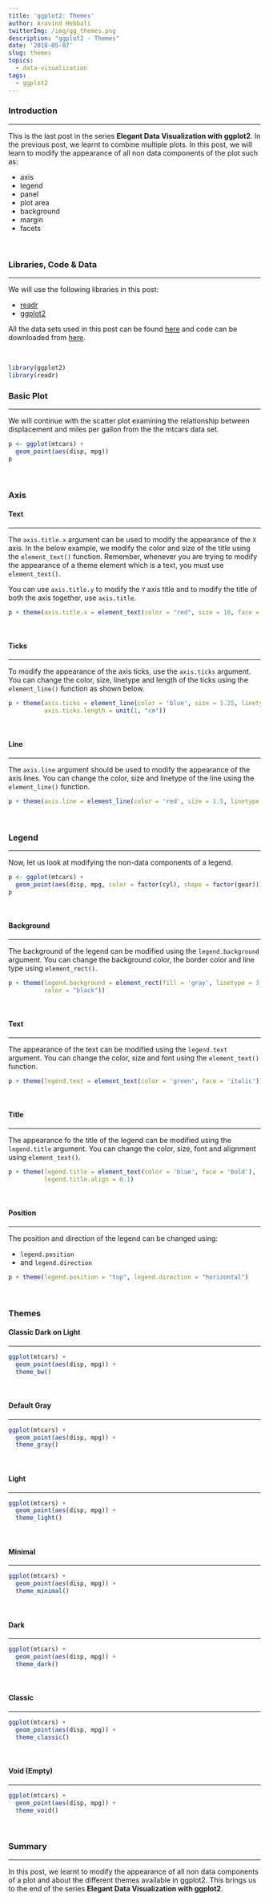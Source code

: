 ```yaml
---
title: 'ggplot2: Themes'
author: Aravind Hebbali
twitterImg: /img/gg_themes.png
description: "ggplot2 - Themes"
date: '2018-05-07'
slug: themes
topics:
  - data-visualization
tags:
  - ggplot2
---
```


### Introduction

<hr>

This is the last post in the series **Elegant Data Visualization with ggplot2**. 
In the previous post, we learnt to combine multiple plots. In this post, we 
will learn to modify the appearance of all non data components of the plot such 
as:

- axis
- legend
- panel
- plot area
- background
- margin
- facets

<br>

### Libraries, Code & Data

<hr>

We will use the following libraries in this post:

- [readr](http://readr.tidyverse.org/)
- [ggplot2](http://ggplot2.tidyverse.org/)

All the data sets used in this post can be found [here](https://github.com/rsquaredacademy/datasets) and code can be downloaded from [here](https://gist.github.com/rsquaredacademy/a6722c54610578ddcadaeeaf1df7cbf3).

<br>

```r
library(ggplot2)
library(readr)
```

### Basic Plot

<hr>

We will continue with the scatter plot examining the relationship between 
displacement and miles per gallon from the the mtcars data set.

```r
p <- ggplot(mtcars) +
  geom_point(aes(disp, mpg))
p
```

<br>

### Axis 

#### Text

<hr>

The `axis.title.x` argument can be used to modify the appearance of the `X` 
axis. In the below example, we modify the color and size of the title using
the `element_text()` function. Remember, whenever you are trying to modify the
appearance of a theme element which is a text, you must use `element_text()`.

You can use `axis.title.y` to modify the `Y` axis title and to modify the 
title of both the axis together, use `axis.title`.

```r
p + theme(axis.title.x = element_text(color = "red", size = 10, face = "italic"))
```

<br>

#### Ticks

<hr>

To modify the appearance of the axis ticks, use the `axis.ticks` argument. You can
change the color, size, linetype and length of the ticks using the `element_line()`
function as shown below. 

```r
p + theme(axis.ticks = element_line(color = 'blue', size = 1.25, linetype = 2), 
          axis.ticks.length = unit(1, "cm"))
```

<br>

#### Line

<hr>

The `axis.line` argument should be used to modify the appearance of the 
axis lines. You can change the color, size and linetype of the line using
the `element_line()` function.

```r
p + theme(axis.line = element_line(color = 'red', size = 1.5, linetype = 3))
```

<br>

### Legend

<hr>

Now, let us look at modifying the non-data components of a legend.

```r
p <- ggplot(mtcars) +
  geom_point(aes(disp, mpg, color = factor(cyl), shape = factor(gear)))
p
```

<br>

#### Background 

<hr>

The background of the legend can be modified using the `legend.background`
argument. You can change the background color, the border color and line type
using `element_rect()`.

```r
p + theme(legend.background = element_rect(fill = 'gray', linetype = 3,  
          color = "black"))
```

<br>

#### Text 

<hr>

The appearance of the text can be modified using the `legend.text` argument.
You can change the color, size and font using the `element_text()` function.

```r
p + theme(legend.text = element_text(color = 'green', face = 'italic'))
```

<br>

#### Title 

<hr>

The appearance fo the title of the legend can be modified using the 
`legend.title` argument. You can change the color, size, font and alignment
using `element_text()`.

```r
p + theme(legend.title = element_text(color = 'blue', face = 'bold'),
          legend.title.align = 0.1)
```

<br>

#### Position 

<hr>

The position and direction of the legend can be changed using:

- `legend.position`
- and `legend.direction`

```r
p + theme(legend.position = "top", legend.direction = "horizontal")
```

<br>

### Themes

#### Classic Dark on Light

<hr>

```r
ggplot(mtcars) +
  geom_point(aes(disp, mpg)) +
  theme_bw()
```

<br>

#### Default Gray

<hr>

```r
ggplot(mtcars) +
  geom_point(aes(disp, mpg)) +
  theme_gray()
```

<br>

#### Light

<hr>

```r
ggplot(mtcars) +
  geom_point(aes(disp, mpg)) +
  theme_light()
```

<br>

#### Minimal

<hr>

```r
ggplot(mtcars) +
  geom_point(aes(disp, mpg)) +
  theme_minimal()
```

<br>

#### Dark

<hr>

```r
ggplot(mtcars) +
  geom_point(aes(disp, mpg)) +
  theme_dark()
```

<br>

#### Classic

<hr>

```r
ggplot(mtcars) +
  geom_point(aes(disp, mpg)) +
  theme_classic()
```

<br>

#### Void (Empty)

<hr>

```r
ggplot(mtcars) +
  geom_point(aes(disp, mpg)) +
  theme_void()
```

<br>

### Summary

<hr>

In this post, we learnt to modify the appearance of all non data components 
of a plot and about the different themes available in ggplot2. This brings us 
to the end of the series **Elegant Data Visualization with ggplot2**.

<br>





